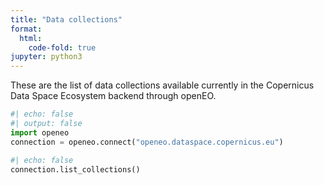 ```yaml
---
title: "Data collections"
format:
  html:
    code-fold: true
jupyter: python3
---
```


These are the list of data collections available currently in the Copernicus Data Space Ecosystem backend through openEO.

```python
#| echo: false
#| output: false
import openeo
connection = openeo.connect("openeo.dataspace.copernicus.eu")

```
```python
#| echo: false
connection.list_collections()
```